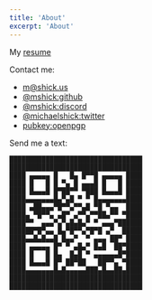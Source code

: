 ```yaml
---
title: 'About'
excerpt: 'About'
---
```


My [resume](/resume/)

Contact me:

- [m@shick.us](mailto:m@shick.us)
- [@mshick\:github](https://github.com/mshick)
- [@mshick\:discord](https://discord.gg/5app8Tw6QZ)
- [@michaelshick\:twitter](https://twitter.com/michaelshick)
- [pubkey\:openpgp](https://keys.openpgp.org/vks/v1/by-fingerprint/A92EF69D40980EBA7972D949ADF5BC9704BB4A61)

Send me a text:

```
█████████████████████████████████
█████████████████████████████████
████ ▄▄▄▄▄ █   █▄ █▀▀█ ▄▄▄▄▄ ████
████ █   █ █ ▀▄ █ ▄▄▄█ █   █ ████
████ █▄▄▄█ █▀██▀▀ ▀███ █▄▄▄█ ████
████▄▄▄▄▄▄▄█▄▀▄█ ▀ ▀ █▄▄▄▄▄▄▄████
████ ▄██▄▄▄▀█▀▀▄▀▀▄█ ▀█ ▀▄▄  ████
████▄ ▀█▀▀▄ ▄█▀ ▄▀▀▄▀▀██▄▀▀ ▀████
████▀▀  ▄▄▄▀▄▀▄█▄█▄▀ ▀ ▄▄▄▀██████
██████▀█▀▄▄ █▄▀█▀▀▄▀█▀█ ▄▀  █████
████▄▄█▄█▄▄█ █▄▄▀  ▀ ▄▄▄ ██▀ ████
████ ▄▄▄▄▄ █▀ ▀ ▄█▄▀ █▄█  ██▀████
████ █   █ █▄  █▄█ ▀ ▄▄▄▄▄▄█▀████
████ █▄▄▄█ █▀ ██▀██   ██▀▀▄ ▀████
████▄▄▄▄▄▄▄█▄█▄▄▄▄▄███▄█▄▄██▄████
█████████████████████████████████
█████████████████████████████████
```
